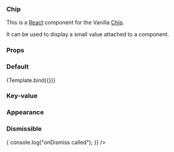 

<Meta title="Chip" component={Chip} />


### Chip

This is a [React](https://reactjs.org/) component for the Vanilla [Chip](https://vanillaframework.io/docs/patterns/chip).

It can be used to display a small value attached to a component.

### Props

<ArgsTable of={Chip} />

### Default

<Canvas>
  <Story
    name="Default"
    args={{
      value: "Default",
    }}
  >
    {Template.bind({})}
  </Story>
</Canvas>

### Key-value

<Canvas>
  <Story name="Lead-value">
    <Chip lead="Owner" value="Bob" />
  </Story>
</Canvas>

### Appearance
<Canvas>
  <Story name="Positive-appearance">
    <Chip lead="Type" value="Positive" appearance="positive"/>
  </Story>
  <Story name="Negative-appearance">
    <Chip lead="Type" value="Negative" appearance="negative"/>
  </Story>
  <Story name="Information-appearance">
    <Chip lead="Type" value="Information" appearance="information"/>
  </Story>
  <Story name="Caution-appearance">
    <Chip lead="Type" value="Caution" appearance="caution"/>
  </Story>
</Canvas>

### Dismissible

<Canvas>
  <Story name="Dismissible">
    <Chip
      lead="Owner"
      value="Bob"
      onDismiss={() => {
        console.log("onDismiss called");
      }}
    />
  </Story>
</Canvas>
